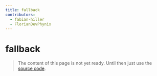 ```yaml
---
title: fallback
contributors:
  - fabian-hiller
  - FlorianDevPhynix
---
```


# fallback

> The content of this page is not yet ready. Until then just use the [source code](https://github.com/fabian-hiller/valibot/blob/main/library/src/methods/fallback/fallback.ts).
